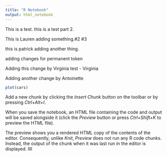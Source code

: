 ```yaml
---
title: "R Notebook"
output: html_notebook
---
```


This is a test. this is a test part 2.

This is Lauren adding something.#2 #3

this is patrick adding another thing. 

adding changes for permanent token

Adding this change by Virginia 
test - Virginia

Adding another change by Antoinette
```r
plot(cars)
```

Add a new chunk by clicking the *Insert Chunk* button on the toolbar or by pressing *Ctrl+Alt+I*.

When you save the notebook, an HTML file containing the code and output will be saved alongside it (click the *Preview* button or press *Ctrl+Shift+K* to preview the HTML file).

The preview shows you a rendered HTML copy of the contents of the editor. Consequently, unlike *Knit*, *Preview* does not run any R code chunks. Instead, the output of the chunk when it was last run in the editor is displayed.
llll